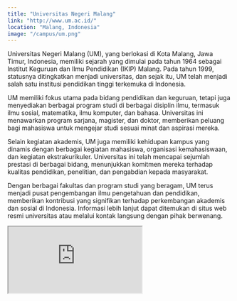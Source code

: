 ```yaml
---
title: "Universitas Negeri Malang"
link: "http://www.um.ac.id/"
location: "Malang, Indonesia"
image: "/campus/um.png"
---
```


Universitas Negeri Malang (UM), yang berlokasi di Kota Malang, Jawa Timur, Indonesia, memiliki sejarah yang dimulai pada tahun 1964 sebagai Institut Keguruan dan Ilmu Pendidikan (IKIP) Malang. Pada tahun 1999, statusnya ditingkatkan menjadi universitas, dan sejak itu, UM telah menjadi salah satu institusi pendidikan tinggi terkemuka di Indonesia.

UM memiliki fokus utama pada bidang pendidikan dan keguruan, tetapi juga menyediakan berbagai program studi di berbagai disiplin ilmu, termasuk ilmu sosial, matematika, ilmu komputer, dan bahasa. Universitas ini menawarkan program sarjana, magister, dan doktor, memberikan peluang bagi mahasiswa untuk mengejar studi sesuai minat dan aspirasi mereka.

Selain kegiatan akademis, UM juga memiliki kehidupan kampus yang dinamis dengan berbagai kegiatan mahasiswa, organisasi kemahasiswaan, dan kegiatan ekstrakurikuler. Universitas ini telah mencapai sejumlah prestasi di berbagai bidang, menunjukkan komitmen mereka terhadap kualitas pendidikan, penelitian, dan pengabdian kepada masyarakat.

Dengan berbagai fakultas dan program studi yang beragam, UM terus menjadi pusat pengembangan ilmu pengetahuan dan pendidikan, memberikan kontribusi yang signifikan terhadap perkembangan akademis dan sosial di Indonesia. Informasi lebih lanjut dapat ditemukan di situs web resmi universitas atau melalui kontak langsung dengan pihak berwenang.

<iframe src="https://www.google.com/maps/embed?pb=!1m18!1m12!1m3!1d15949.91460211164!2d112.59481335328599!3d-7.951041659613311!2m3!1f0!2f0!3f0!3m2!1i1024!2i768!4f13.1!3m3!1m2!1s0x2e788281bdd08839%3A0xc915f268bffa831f!2sUniversitas%20Negeri%20Malang!5e1!3m2!1sid!2sid!4v1705981390462!5m2!1sid!2sid" className="w-full h-96 mb-32" loading="lazy" referrerpolicy="no-referrer-when-downgrade"></iframe>